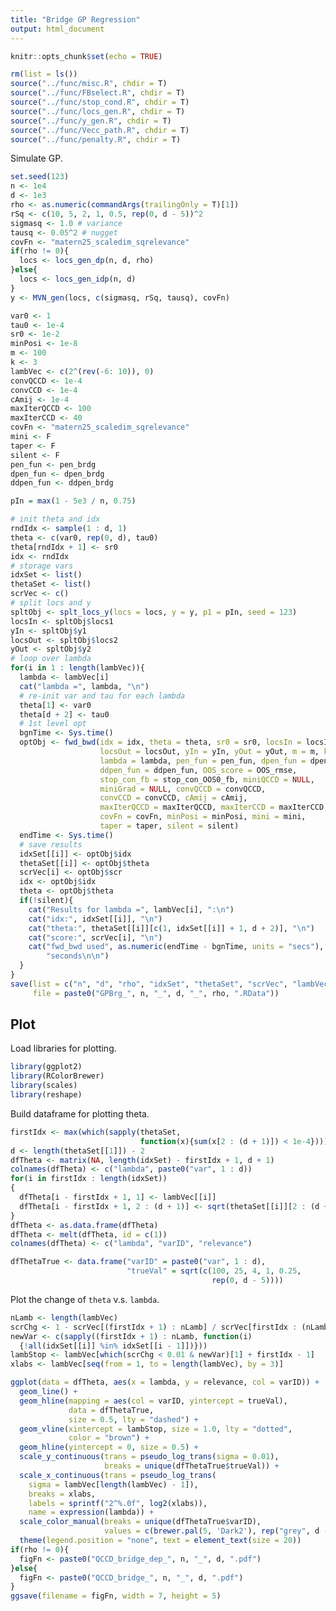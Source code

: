 ```yaml
---
title: "Bridge GP Regression"
output: html_document
---
```


```r
knitr::opts_chunk$set(echo = TRUE)
```

```r
rm(list = ls())
source("../func/misc.R", chdir = T)
source("../func/FBselect.R", chdir = T)
source("../func/stop_cond.R", chdir = T)
source("../func/locs_gen.R", chdir = T)
source("../func/y_gen.R", chdir = T)
source("../func/Vecc_path.R", chdir = T)
source("../func/penalty.R", chdir = T)
```

Simulate GP.
```r
set.seed(123)
n <- 1e4
d <- 1e3
rho <- as.numeric(commandArgs(trailingOnly = T)[1])
rSq <- c(10, 5, 2, 1, 0.5, rep(0, d - 5))^2
sigmasq <- 1.0 # variance
tausq <- 0.05^2 # nugget
covFn <- "matern25_scaledim_sqrelevance"
if(rho != 0){
  locs <- locs_gen_dp(n, d, rho)
}else{
  locs <- locs_gen_idp(n, d)
}
y <- MVN_gen(locs, c(sigmasq, rSq, tausq), covFn)
```

```r
var0 <- 1
tau0 <- 1e-4
sr0 <- 1e-2
minPosi <- 1e-8
m <- 100
k <- 3
lambVec <- c(2^(rev(-6: 10)), 0)
convQCCD <- 1e-4
convCCD <- 1e-4
cAmij <- 1e-4
maxIterQCCD <- 100
maxIterCCD <- 40
covFn <- "matern25_scaledim_sqrelevance"
mini <- F
taper <- F
silent <- F
pen_fun <- pen_brdg
dpen_fun <- dpen_brdg
ddpen_fun <- ddpen_brdg
```

```r
pIn = max(1 - 5e3 / n, 0.75)
```

```r
# init theta and idx
rndIdx <- sample(1 : d, 1)
theta <- c(var0, rep(0, d), tau0)
theta[rndIdx + 1] <- sr0
idx <- rndIdx
# storage vars
idxSet <- list()
thetaSet <- list()
scrVec <- c()
# split locs and y
spltObj <- splt_locs_y(locs = locs, y = y, p1 = pIn, seed = 123)
locsIn <- spltObj$locs1
yIn <- spltObj$y1
locsOut <- spltObj$locs2
yOut <- spltObj$y2
# loop over lambda
for(i in 1 : length(lambVec)){
  lambda <- lambVec[i]
  cat("lambda =", lambda, "\n")
  # re-init var and tau for each lambda
  theta[1] <- var0
  theta[d + 2] <- tau0
  # 1st level opt
  bgnTime <- Sys.time()
  optObj <- fwd_bwd(idx = idx, theta = theta, sr0 = sr0, locsIn = locsIn, 
                    locsOut = locsOut, yIn = yIn, yOut = yOut, m = m, k = k, 
                    lambda = lambda, pen_fun = pen_fun, dpen_fun = dpen_fun, 
                    ddpen_fun = ddpen_fun, OOS_score = OOS_rmse, 
                    stop_con_fb = stop_con_OOS0_fb, miniQCCD = NULL, 
                    miniGrad = NULL, convQCCD = convQCCD, 
                    convCCD = convCCD, cAmij = cAmij, 
                    maxIterQCCD = maxIterQCCD, maxIterCCD = maxIterCCD, 
                    covFn = covFn, minPosi = minPosi, mini = mini, 
                    taper = taper, silent = silent)
  endTime <- Sys.time()
  # save results
  idxSet[[i]] <- optObj$idx
  thetaSet[[i]] <- optObj$theta
  scrVec[i] <- optObj$scr
  idx <- optObj$idx
  theta <- optObj$theta
  if(!silent){
    cat("Results for lambda =", lambVec[i], ":\n")
    cat("idx:", idxSet[[i]], "\n")
    cat("theta:", thetaSet[[i]][c(1, idxSet[[i]] + 1, d + 2)], "\n")
    cat("score:", scrVec[i], "\n")
    cat("fwd_bwd used", as.numeric(endTime - bgnTime, units = "secs"), 
        "seconds\n\n")
  }
}
save(list = c("n", "d", "rho", "idxSet", "thetaSet", "scrVec", "lambVec"), 
     file = paste0("GPBrg_", n, "_", d, "_", rho, ".RData"))
```

## Plot

Load libraries for plotting.
```r
library(ggplot2)
library(RColorBrewer)
library(scales)
library(reshape)
```

Build dataframe for plotting theta.
```r
firstIdx <- max(which(sapply(thetaSet, 
                             function(x){sum(x[2 : (d + 1)]) < 1e-4})))
d <- length(thetaSet[[1]]) - 2
dfTheta <- matrix(NA, length(idxSet) - firstIdx + 1, d + 1)
colnames(dfTheta) <- c("lambda", paste0("var", 1 : d))
for(i in firstIdx : length(idxSet))
{
  dfTheta[i - firstIdx + 1, 1] <- lambVec[[i]]
  dfTheta[i - firstIdx + 1, 2 : (d + 1)] <- sqrt(thetaSet[[i]][2 : (d + 1)])
}
dfTheta <- as.data.frame(dfTheta)
dfTheta <- melt(dfTheta, id = c(1))
colnames(dfTheta) <- c("lambda", "varID", "relevance")

dfThetaTrue <- data.frame("varID" = paste0("var", 1 : d), 
                          "trueVal" = sqrt(c(100, 25, 4, 1, 0.25, 
                                             rep(0, d - 5))))
```

Plot the change of `theta` v.s. `lambda`.
```r
nLamb <- length(lambVec)
scrChg <- 1 - scrVec[(firstIdx + 1) : nLamb] / scrVec[firstIdx : (nLamb - 1)] 
newVar <- c(sapply((firstIdx + 1) : nLamb, function(i)
  {!all(idxSet[[i]] %in% idxSet[[i - 1]])}))
lambStop <- lambVec[which(scrChg < 0.01 & newVar)[1] + firstIdx - 1]
xlabs <- lambVec[seq(from = 1, to = length(lambVec), by = 3)]

ggplot(data = dfTheta, aes(x = lambda, y = relevance, col = varID)) +
  geom_line() +
  geom_hline(mapping = aes(col = varID, yintercept = trueVal), 
             data = dfThetaTrue,
             size = 0.5, lty = "dashed") + 
  geom_vline(xintercept = lambStop, size = 1.0, lty = "dotted", 
             color = "brown") + 
  geom_hline(yintercept = 0, size = 0.5) + 
  scale_y_continuous(trans = pseudo_log_trans(sigma = 0.01),
                     breaks = unique(dfThetaTrue$trueVal)) +
  scale_x_continuous(trans = pseudo_log_trans(
    sigma = lambVec[length(lambVec) - 1]),
    breaks = xlabs,
    labels = sprintf("2^%.0f", log2(xlabs)),
    name = expression(lambda)) +
  scale_color_manual(breaks = unique(dfThetaTrue$varID),
                     values = c(brewer.pal(5, 'Dark2'), rep("grey", d - 5))) +
  theme(legend.position = "none", text = element_text(size = 20)) 
if(rho != 0){
  figFn <- paste0("QCCD_bridge_dep_", n, "_", d, ".pdf")
}else{
  figFn <- paste0("QCCD_bridge_", n, "_", d, ".pdf")
}
ggsave(filename = figFn, width = 7, height = 5)
```








